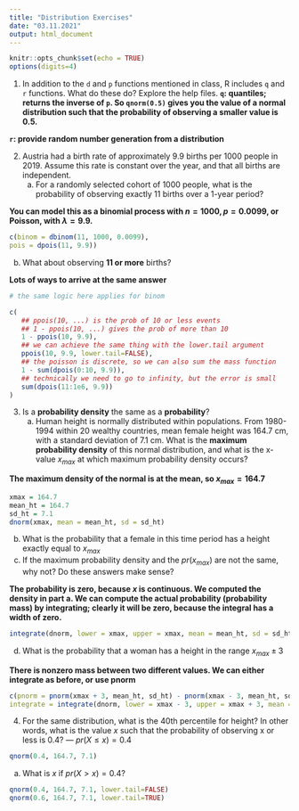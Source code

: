```yaml
---
title: "Distribution Exercises"
date: "03.11.2021"
output: html_document
---
```


```r
knitr::opts_chunk$set(echo = TRUE)
options(digits=4)
```

1. In addition to the `d` and `p` functions mentioned in class, R includes `q` and `r` functions. What do these do? Explore the help files.
**`q`: quantiles; returns the inverse of `p`. So `qnorm(0.5)` gives you the value of a normal distribution such that the probability of observing a smaller value is 0.5.**

**`r`: provide random number generation from a distribution**

2. Austria had a birth rate of approximately 9.9 births per 1000 people in 2019. Assume this rate is constant over the year, and that all births are independent.
   a. For a randomly selected cohort of 1000 people, what is the probability of observing exactly 11 births over a 1-year period?
   
**You can model this as a binomial process with $n=1000,p=0.0099$, or Poisson, with $\lambda = 9.9$.**

```r
c(binom = dbinom(11, 1000, 0.0099),
pois = dpois(11, 9.9))
```

   
   b. What about observing **11 or more** births?

**Lots of ways to arrive at the same answer**

```r
# the same logic here applies for binom

c(
   ## ppois(10, ...) is the prob of 10 or less events
   ## 1 - ppois(10, ...) gives the prob of more than 10
   1 - ppois(10, 9.9),  
   ## we can achieve the same thing with the lower.tail argument
   ppois(10, 9.9, lower.tail=FALSE),
   ## the poisson is discrete, so we can also sum the mass function
   1 - sum(dpois(0:10, 9.9)),
   ## technically we need to go to infinity, but the error is small
   sum(dpois(11:1e6, 9.9))
)
```


3. Is a **probability density** the same as a **probability**?
   a. Human height is normally distributed within populations. From 1980-1994 within 20 wealthy countries, mean female height was 164.7 cm, with a standard deviation of 7.1 cm. What is the **maximum probability density** of this normal distribution, and what is the x-value $x_{max}$ at which maximum probability density occurs?

**The maximum density of the normal is at the mean, so $x_{max}=164.7$** 

```r
xmax = 164.7
mean_ht = 164.7
sd_ht = 7.1
dnorm(xmax, mean = mean_ht, sd = sd_ht)
```

   b. What is the probability that a female in this time period has a height exactly equal to $x_{max}$
   c. If the maximum probability density and the $pr(x_{max})$ are not the same, why not? Do these answers make sense?
   
**The probability is zero, because $x$ is continuous. We computed the density in part a. We can compute the actual probability (probability mass) by integrating; clearly it will be zero, because the integral has a width of zero.**

```r
integrate(dnorm, lower = xmax, upper = xmax, mean = mean_ht, sd = sd_ht)
```

   d. What is the probability that a woman has a height in the range $x_{max} \pm 3$

**There is nonzero mass between two different values. We can either integrate as before, or use pnorm**
   
```r
c(pnorm = pnorm(xmax + 3, mean_ht, sd_ht) - pnorm(xmax - 3, mean_ht, sd_ht),
integrate = integrate(dnorm, lower = xmax - 3, upper = xmax + 3, mean = mean_ht, sd = sd_ht)["value"])
```
   
4. For the same distribution, what is the 40th percentile for height? In other words, what is the value $x$ such that the probability of observing x or less is 0.4? --- $pr(X \le x) = 0.4$

```r
qnorm(0.4, 164.7, 7.1)
```

   a. What is $x$ if $pr(X > x) = 0.4$?

```r
qnorm(0.4, 164.7, 7.1, lower.tail=FALSE)
qnorm(0.6, 164.7, 7.1, lower.tail=TRUE)
```
